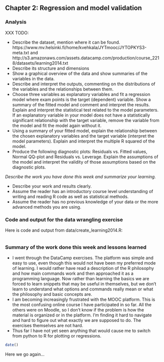 ## Chapter 2: Regression and model validation

### Analysis

XXX TODO:

* Describe the dataset, mention where it can be found. https://www.mv.helsinki.fi/home/kvehkala/JYTmooc/JYTOPKYS3-meta.txt and http://s3.amazonaws.com/assets.datacamp.com/production/course_2218/datasets/learning2014.txt
* Describe its structure and dimensions
* Show a graphical overview of the data and show summaries of the variables
  in the data.
* Describe and interpret the outputs, commenting on the distributions of the
  variables and the relationships between them.
* Choose three variables as explanatory variables and fit a regression
  model where exam points is the target (dependent) variable.  Show a
  summary of the fitted model and comment and interpret the results.
  Explain and interpret the statistical test related to the model
  parameters.  If an explanatory variable in your model does not have
  a statistically significant relationship with the target variable,
  remove the variable from the model and fit the model again without
  it.
* Using a summary of your fitted model, explain the relationship between
  the chosen explanatory variables and the target variable (interpret the
  model parameters).  Explain and interpret the multiple R squared of the model.
* Produce the following diagnostic plots: Residuals vs. Fitted values,
  Normal QQ-plot and Residuals vs. Leverage.  Explain the assumptions of
  the model and interpret the validity of those assumptions based on the
  diagnostic plots.

*Describe the work you have done this week and summarize your learning.*

- Describe your work and results clearly.
- Assume the reader has an introductory course level understanding of writing and reading R code as well as statistical methods.
- Assume the reader has no previous knowledge of your data or the more advanced methods you are using.

### Code and output for the data wrangling exercise

Here is code and output from data/create_learning2014.R:

```r
```

### Summary of the work done this week and lessons learned

* I went through the DataCamp exercises.  The platform was simple and
  easy to use, even though this would not have been my preferred mode
  of learning.  I would rather have read a description of the R
  philosophy and how main commands work and then approached it as a
  programming language.  Now rather than learning the basics we are
  forced to learn snippets that may be useful in themselves, but we
  don't learn to understand what options and commands really mean or
  what the philosophy and basic concepts are.
* I am becoming increasingly frustrated with the MOOC platform.  This
  is the most confusing online course I have participated in so far.
  All the others were on Moodle, so I don't know if the problem is how
  the material is organized or in the platform.  I'm finding it hard
  to navigate and hard to figure out what exactly we are supposed to
  do.  The exercises themselves are not hard.
* Thus far I have not yet seen anything that would cause me to switch
  from python to R for plotting or regressions.


```r
date()
```

Here we go again...
